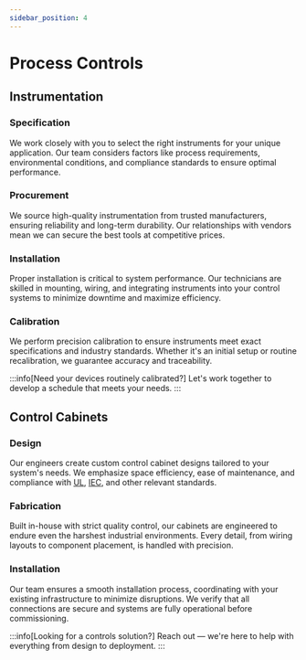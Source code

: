 ```yaml
---
sidebar_position: 4
---
```


# Process Controls

## Instrumentation

### Specification

We work closely with you to select the right instruments for your unique application. 
Our team considers factors like process requirements, environmental conditions, and compliance standards to ensure optimal performance.

### Procurement

We source high-quality instrumentation from trusted manufacturers, ensuring reliability and long-term durability. 
Our relationships with vendors mean we can secure the best tools at competitive prices.

### Installation

Proper installation is critical to system performance. 
Our technicians are skilled in mounting, wiring, and integrating instruments into your control systems to minimize downtime and maximize efficiency.

### Calibration

We perform precision calibration to ensure instruments meet exact specifications and industry standards. 
Whether it's an initial setup or routine recalibration, we guarantee accuracy and traceability.

:::info[Need your devices routinely calibrated?]
Let's work together to develop a schedule that meets your needs.
:::

## Control Cabinets

### Design

Our engineers create custom control cabinet designs tailored to your system's needs. 
We emphasize space efficiency, ease of maintenance, and compliance with [UL], [IEC], and other relevant standards.

### Fabrication

Built in-house with strict quality control, our cabinets are engineered to endure even the harshest industrial environments. 
Every detail, from wiring layouts to component placement, is handled with precision.

### Installation

Our team ensures a smooth installation process, coordinating with your existing infrastructure to minimize disruptions.
We verify that all connections are secure and systems are fully operational before commissioning.

:::info[Looking for a controls solution?]
Reach out — we're here to help with everything from design to deployment.
:::

[UL]: https://www.ul.com/
[IEC]: https://iec.ch/homepage